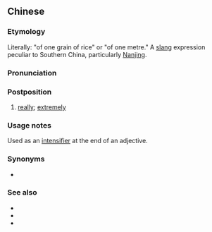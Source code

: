 ==Chinese==
{{zh-forms}}

===Etymology===
Literally: "of one grain of rice" or "of one metre." A [[slang]] expression peculiar to Southern China, particularly [[Nanjing]].

===Pronunciation===
{{zh-pron
|m=de 一mǐ
|cat=post
}}

===Postposition===
{{zh-post}}

# {{lb|zh|slang}} [[really]]; [[extremely]]
#: {{zh-x|這 部 電影 好看 '''的.一米'''！|This movie is '''awesome'''!}}
#: {{zh-x|他 跑步 跑 得 搞笑 '''的.一米'''！|The way he runs is '''bloody''' hilarious!}}

===Usage notes===
Used as an [[intensifier]] at the end of an adjective.

===Synonyms===
* {{zh-l|的一比}}

===See also===
* {{zh-l|不得了}}
* {{zh-l|了去了}}
* {{zh-l|……極了}}